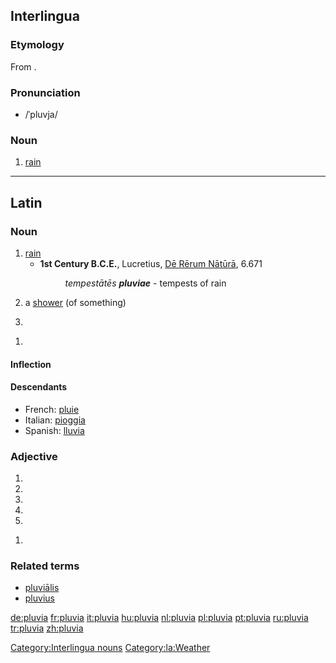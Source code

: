 ==Interlingua==

===Etymology===
From {{L.|ia}} {{term|pluvia||rain|lang=la}}.

===Pronunciation===
*/ˈpluvja/

===Noun===
{{ia-noun|s}}

# [[rain]]

[[Category:Interlingua nouns]]

----

==Latin==

===Noun===
{{la-noun|pluvia|pluviae|pluviae|f|first}}

# [[rain]]
#* '''1st Century B.C.E.''', Lucretius, [[w:On the Nature of Things|Dē Rērum Nātūrā]], 6.671
#*: ''tempestātēs '''pluviae''''' - tempests of rain
# {{italbrac|later}} a [[shower]] (of something)
# {{inflection of|pluvia#Latin|pluvia|voc|s}}

{{infl|la|noun form|head=pluviā|g=f}}

# {{inflection of|pluvia#Latin|pluvia|abl|s}}

====Inflection====
{{ladecl1}}
{{la-decl-1st|pluvi}}

====Descendants====
* French: [[pluie]]
* Italian: [[pioggia]]
* Spanish: [[lluvia]]

===Adjective===
{{la-adj-form|pluvia}}

# {{inflection of|pluvius#Latin|pluvius|f|nom|s}}
# {{inflection of|pluvius#Latin|pluvius|f|voc|s}}
# {{inflection of|pluvius#Latin|pluvius|n|nom|p}}
# {{inflection of|pluvius#Latin|pluvius|n|acc|p}}
# {{inflection of|pluvius#Latin|pluvius|n|voc|p}}

{{infl|la|adjective form|head=pluviā}}

# {{inflection of|pluvius#Latin|pluvius|f|abl|s}}

===Related terms===
* [[pluvialis|pluviālis]]
* [[pluvius]]

[[Category:la:Weather]]

[[de:pluvia]]
[[fr:pluvia]]
[[it:pluvia]]
[[hu:pluvia]]
[[nl:pluvia]]
[[pl:pluvia]]
[[pt:pluvia]]
[[ru:pluvia]]
[[tr:pluvia]]
[[zh:pluvia]]